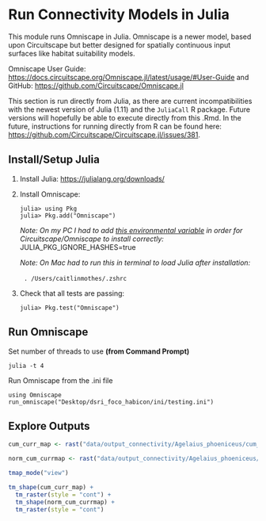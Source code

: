 # Run Connectivity Models in Julia

This module runs Omniscape in Julia. Omniscape is a newer model, based upon Circuitscape but better designed for spatially continuous input surfaces like habitat suitability models.

Omniscape User Guide: <https://docs.circuitscape.org/Omniscape.jl/latest/usage/#User-Guide> and GitHub: <https://github.com/Circuitscape/Omniscape.jl>

This section is run directly from Julia, as there are current incompatibilities with the newest version of Julia (1.11) and the `JuliaCall` R package. Future versions will hopefully be able to execute directly from this .Rmd. In the future, instructions for running directly from R can be found here: <https://github.com/Circuitscape/Circuitscape.jl/issues/381>.

## Install/Setup Julia

1.  Install Julia: <https://julialang.org/downloads/>

2.  Install Omniscape:

    ```         
    julia> using Pkg
    julia> Pkg.add("Omniscape")
    ```

    *Note: On my PC I had to add [this environmental variable](https://discourse.julialang.org/t/cannot-instantiate-env-in-julia-1-10-adwaita-icon-theme-jll-git-tree-hash-error-anyone-else/108105/5) in order for Circuitscape/Omniscape to install correctly:* JULIA_PKG_IGNORE_HASHES=true

    *Note: On Mac had to run this in terminal to load Julia after installation:*

      `. /Users/caitlinmothes/.zshrc`

3.  Check that all tests are passing:

    ```         
    julia> Pkg.test("Omniscape")
    ```

## Run Omniscape

Set number of threads to use **(from Command Prompt)**

```         
julia -t 4
```

Run Omniscape from the .ini file

```         
using Omniscape
run_omniscape("Desktop/dsri_foco_habicon/ini/testing.ini")
```

## Explore Outputs

```r
cum_curr_map <- rast("data/output_connectivity/Agelaius_phoeniceus/cum_currmap.tif")

norm_cum_currmap <- rast("data/output_connectivity/Agelaius_phoeniceus/normalized_cum_currmap.tif")
```

```r
tmap_mode("view")

tm_shape(cum_curr_map) +
  tm_raster(style = "cont") +
  tm_shape(norm_cum_currmap) +
  tm_raster(style = "cont")
```
